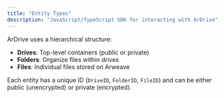 ```yaml
---
title: "Entity Types"
description: "JavaScript/TypeScript SDK for interacting with ArDrive"
---
```


ArDrive uses a hierarchical structure:

- **Drives**: Top-level containers (public or private)
- **Folders**: Organize files within drives
- **Files**: Individual files stored on Arweave

Each entity has a unique ID (`DriveID`, `FolderID`, `FileID`) and can be either public (unencrypted) or private (encrypted).